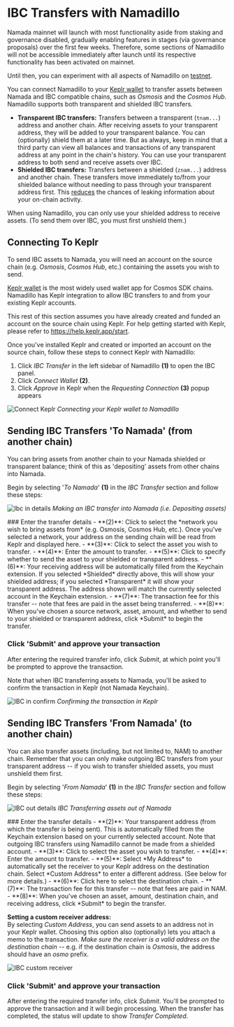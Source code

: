 
# IBC Transfers with Namadillo

<Callout type='info'>
Namada mainnet will launch with most functionality aside from staking and governance disabled, gradually enabling features in stages (via governance proposals) over the first 
few weeks. Therefore, some sections of Namadillo will not be accessible immediately after launch until its respective functionality has been activated on mainnet.  

Until then, you can experiment with all aspects of Namadillo on [testnet](../networks/testnets.mdx).
</Callout>

You can connect Namadillo to your [Keplr wallet](https://www.keplr.app/) to transfer assets between Namada and IBC compatible chains, such as 
*Osmosis* and the *Cosmos Hub*. Namadillo supports both transparent and shielded IBC transfers.

- **Transparent IBC transfers:** Transfers between a transparent (`tnam...`) address and another chain. After receiving 
assets to your transparent address, they will be added to your transparent balance. You can (optionally) shield them at a later time. But as always, keep in 
mind that a third party can view all balances and transactions of any transparent address at any point in the chain's history. You can use your 
transparent address to both send and receive assets over IBC.
- **Shielded IBC transfers:** Transfers between a shielded (`znam...`) address and another chain. 
These transfers move immediately to/from your shielded balance without needing to pass through your transparent address first. This 
[reduces](../../introduction/privacy.mdx) the chances of leaking information about your on-chain activity.  

When using Namadillo, you can only use your shielded address to receive assets. (To send them over 
IBC, you must first unshield them.)

## Connecting To Keplr
To send IBC assets to Namada, you will need an account on the source chain (e.g. *Osmosis*, *Cosmos Hub*, etc.) containing the assets you wish to send.  

[Keplr wallet](https://www.keplr.app/) is the most widely used wallet app for Cosmos SDK chains. Namadillo has Keplr integration to allow IBC transfers 
to and from your existing Keplr accounts.  

This rest of this section assumes you have already created and funded an account on the source chain using Keplr. For help getting started with Keplr, 
please refer to https://help.keplr.app/start.  

Once you've installed Keplr and created or imported an account on the source chain, follow these steps to connect Keplr with Namadillo:

1. Click *IBC Transfer* in the left sidebar of Namadillo **(1)** to open the IBC panel.
2. Click *Connect Wallet* **(2)**.
3. Click *Approve* in Keplr when the *Requesting Connection* **(3)** popup appears

![Connect Keplr](../../../public/images/namadillo/keplr.png)
*Connecting your Keplr wallet to Namadillo*

## Sending IBC Transfers 'To Namada' (from another chain)
You can bring assets from another chain to your Namada shielded or transparent balance; think of this as 'depositing' assets from other chains into 
Namada.  

Begin by selecting '*To Namada*' **(1)** in the *IBC Transfer* section and follow these steps:  

![Ibc in details](../../../public/images/namadillo/ibc-in1.png)
*Making an IBC transfer into Namada (i.e. Depositing assets)*

<Steps>
### Enter the transfer details
- **(2)**: Click to select the *network you wish to bring assets from* (e.g. Osmosis, Cosmos Hub, etc.). Once you've selected a network, your address 
on the sending chain will be read from Keplr and displayed here.
- **(3)**: Click to select the asset you wish to transfer.
- **(4)**: Enter the amount to transfer.
- **(5)**: Click to specify whether to send the asset to your shielded or transparent address.
- **(6)**: Your receiving address will be automatically filled from the Keychain extension. If you selected *Shielded* directly above, this will show 
your shielded address; if you selected *Transparent* it will show your transparent address. The address shown will match the currently selected account 
in the Keychain extension.
- **(7)**: The transaction fee for this transfer -- note that fees are paid in the asset being transferred.
- **(8)**: When you've chosen a source network, asset, amount, and whether to send to your shielded or transparent address, click *Submit* to begin the transfer.

### Click 'Submit' and approve your transaction
After entering the required transfer info, click *Submit*, at which point you'll be prompted to approve the transaction.  

Note that when IBC transferring assets to Namada, you'll be asked to confirm the transaction in Keplr (not Namada Keychain).  

![IBC in confirm](../../../public/images/namadillo/ibc-in2.png)
*Confirming the transaction in Keplr*
</Steps>

## Sending IBC Transfers 'From Namada' (to another chain)
You can also transfer assets (including, but not limited to, NAM) to another chain. Remember that you can only make outgoing IBC transfers from your transparent 
address -- if you wish to transfer shielded assets, you must unshield them first.  

Begin by selecting '*From Namada*' **(1)** in the *IBC Transfer* section and follow these steps:  

![IBC out details](../../../public/images/namadillo/ibc-out1.png)
*IBC Transferring assets out of Namada*

<Steps>
### Enter the transfer details
- **(2)**: Your transparent address (from which the transfer is being sent). This is automatically filled from the Keychain extension based on your 
currently selected account. Note that outgoing IBC transfers using Namadillo cannot be made from a shielded account.
- **(3)**: Click to select the asset you wish to transfer.
- **(4)**: Enter the amount to transfer.
- **(5)**: Select *My Address* to automatically set the receiver to your Keplr address on the destination chain. Select *Custom Address* to enter a different address. 
(See below for more details.)
- **(6)**: Click here to select the destination chain.
- **(7)**: The transaction fee for this transfer -- note that fees are paid in NAM.
- **(8)**: When you've chosen an asset, amount, destination chain, and receiving address, click *Submit* to begin the transfer.  

**Setting a custom receiver address:**  
By selecting *Custom Address*, you can send assets to an address not in your Keplr wallet. Choosing this option also (optionally) lets you attach 
a memo to the transaction. *Make sure the receiver is a valid address on the destination chain* -- e.g. if the destination chain is *Osmosis*, the 
address should have an *osmo* prefix.


![IBC custom receiver](../../../public/images/namadillo/ibc-out2.png)

### Click 'Submit' and approve your transaction
After entering the required transfer info, click *Submit*. You'll be prompted to approve the transaction and it will begin processing. When the transfer 
has completed, the status will update to show *Transfer Completed*.
</Steps> 